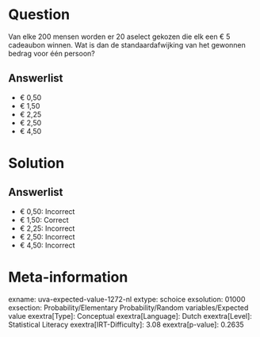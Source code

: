 Question
========

Van elke 200 mensen worden er 20 aselect gekozen die elk een € 5
cadeaubon winnen. Wat is dan de standaardafwijking van het gewonnen
bedrag voor één persoon?

Answerlist
----------

* € 0,50
* € 1,50
* € 2,25
* € 2,50
* € 4,50

Solution
========

Answerlist
----------

* € 0,50: Incorrect
* € 1,50: Correct
* € 2,25: Incorrect
* € 2,50: Incorrect
* € 4,50: Incorrect

Meta-information
================
exname: uva-expected-value-1272-nl
extype: schoice
exsolution: 01000
exsection: Probability/Elementary Probability/Random variables/Expected value
exextra[Type]: Conceptual
exextra[Language]: Dutch
exextra[Level]: Statistical Literacy
exextra[IRT-Difficulty]: 3.08
exextra[p-value]: 0.2635
